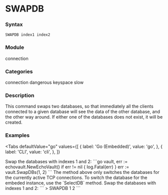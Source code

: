 
# SWAPDB

### Syntax
```
SWAPDB index1 index2
```

### Module
<span className="acl-category">connection</span>

### Categories 
<span className="acl-category">connection</span>
<span className="acl-category">dangerous</span>
<span className="acl-category">keyspace</span>
<span className="acl-category">slow</span>

### Description
This command swaps two databases, 
so that immediately all the clients connected to a given database will see the data of the other database, 
and the other way around. If either one of the databases does not exist, it will be created.

### Examples

<Tabs
  defaultValue="go"
  values={[
    { label: 'Go (Embedded)', value: 'go', },
    { label: 'CLI', value: 'cli', },
  ]}
>
  <TabItem value="go">
  Swap the databases with indexes 1 and 2:
  ```go
  vault, err := echovault.NewEchoVault()
  if err != nil {
    log.Fatal(err)
  }
  err := vault.SwapDBs(1, 2)
  ```
  The method above only switches the databases for the currently active TCP connections.
  To switch the database for the embeded instance, use the `SelectDB` method.
  </TabItem>
  <TabItem value="cli">
  Swap the databases with indexes 1 and 2:
  ```
  > SWAPDB 1 2
  ```
  </TabItem>
</Tabs> 
